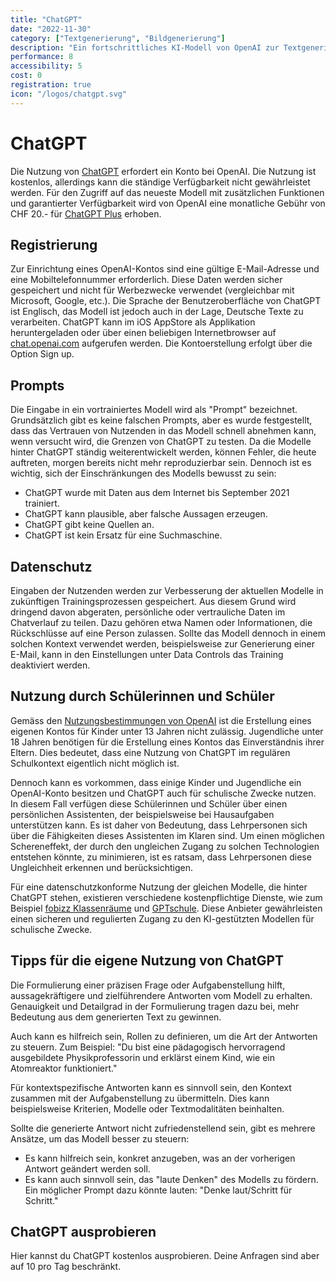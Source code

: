 ```yaml
---
title: "ChatGPT"
date: "2022-11-30"
category: ["Textgenerierung", "Bildgenerierung"]
description: "Ein fortschrittliches KI-Modell von OpenAI zur Textgenerierung"
performance: 8
accessibility: 5
cost: 0
registration: true
icon: "/logos/chatgpt.svg"
---
```





# ChatGPT
Die Nutzung von [ChatGPT](https://chat.openai.com/) erfordert ein Konto bei OpenAI. Die Nutzung ist kostenlos, allerdings kann die ständige Verfügbarkeit nicht gewährleistet werden. Für den Zugriff auf das neueste Modell mit zusätzlichen Funktionen und garantierter Verfügbarkeit wird von OpenAI eine monatliche Gebühr von CHF 20.- für [ChatGPT Plus](./chatgptplus) erhoben.


<MDXImage src="/screenshots/chatgpt-screenshot.png" alt="ChatGPT Benutzeroberfläche" />


## Registrierung
Zur Einrichtung eines OpenAI-Kontos sind eine gültige E-Mail-Adresse und eine Mobiltelefonnummer erforderlich. Diese Daten werden sicher gespeichert und nicht für Werbezwecke verwendet (vergleichbar mit Microsoft, Google, etc.). Die Sprache der Benutzeroberfläche von ChatGPT ist Englisch, das Modell ist jedoch auch in der Lage, Deutsche Texte zu verarbeiten. ChatGPT kann im iOS AppStore als Applikation heruntergeladen oder über einen beliebigen Internetbrowser auf [chat.openai.com](https://chat.openai.com) aufgerufen werden. Die Kontoerstellung erfolgt über die Option  Sign up.


## Prompts
Die Eingabe in ein vortrainiertes Modell wird als "Prompt" bezeichnet. Grundsätzlich gibt es keine falschen Prompts, aber es wurde festgestellt, dass das Vertrauen von Nutzenden in das Modell schnell abnehmen kann, wenn versucht wird, die Grenzen von ChatGPT zu testen. Da die Modelle hinter ChatGPT ständig weiterentwickelt werden, können Fehler, die heute auftreten, morgen bereits nicht mehr reproduzierbar sein. Dennoch ist es wichtig, sich der Einschränkungen des Modells bewusst zu sein:
-	ChatGPT wurde mit Daten aus dem Internet bis September 2021 trainiert.
-	ChatGPT kann plausible, aber falsche Aussagen erzeugen.
-	ChatGPT gibt keine Quellen an.
-	ChatGPT ist kein Ersatz für eine Suchmaschine.


## Datenschutz
Eingaben der Nutzenden werden zur Verbesserung der aktuellen Modelle in zukünftigen Trainingsprozessen gespeichert. Aus diesem Grund wird dringend davon abgeraten, persönliche oder vertrauliche Daten im Chatverlauf zu teilen. Dazu gehören etwa Namen oder Informationen, die Rückschlüsse auf eine Person zulassen. Sollte das Modell dennoch in einem solchen Kontext verwendet werden, beispielsweise zur Generierung einer E-Mail, kann in den Einstellungen unter Data Controls das Training deaktiviert werden.


<MDXImage src="/screenshots/chatgpt-settings.png" alt="Ausschalten der Chat History & Training" />


## Nutzung durch Schülerinnen und Schüler
Gemäss den [Nutzungsbestimmungen von OpenAI](https://openai.com/policies/terms-of-use) ist die Erstellung eines eigenen Kontos für Kinder unter 13 Jahren nicht zulässig. Jugendliche unter 18 Jahren benötigen für die Erstellung eines Kontos das Einverständnis ihrer Eltern. Dies bedeutet, dass eine Nutzung von ChatGPT im regulären Schulkontext eigentlich nicht möglich ist.

Dennoch kann es vorkommen, dass einige Kinder und Jugendliche ein OpenAI-Konto besitzen und ChatGPT auch für schulische Zwecke nutzen. In diesem Fall verfügen diese Schülerinnen und Schüler über einen persönlichen Assistenten, der beispielsweise bei Hausaufgaben unterstützen kann. Es ist daher von Bedeutung, dass Lehrpersonen sich über die Fähigkeiten dieses Assistenten im Klaren sind. Um einen möglichen Schereneffekt, der durch den ungleichen Zugang zu solchen Technologien entstehen könnte, zu minimieren, ist es ratsam, dass Lehrpersonen diese Ungleichheit erkennen und berücksichtigen.

Für eine datenschutzkonforme Nutzung der gleichen Modelle, die hinter ChatGPT stehen, existieren verschiedene kostenpflichtige Dienste, wie zum Beispiel [fobizz Klassenräume](https://fobizz.com/klassenraeume_ki/) und [GPTschule](https://gptschule.de). Diese Anbieter gewährleisten einen sicheren und regulierten Zugang zu den KI-gestützten Modellen für schulische Zwecke.


## Tipps für die eigene Nutzung von ChatGPT
Die Formulierung einer präzisen Frage oder Aufgabenstellung hilft, aussagekräftigere und zielführendere Antworten vom Modell zu erhalten. Genauigkeit und Detailgrad in der Formulierung tragen dazu bei, mehr Bedeutung aus dem generierten Text zu gewinnen.

Auch kann es hilfreich sein, Rollen zu definieren, um die Art der Antworten zu steuern. Zum Beispiel: "Du bist eine pädagogisch hervorragend ausgebildete Physikprofessorin und erklärst einem Kind, wie ein Atomreaktor funktioniert."

Für kontextspezifische Antworten kann es sinnvoll sein, den Kontext zusammen mit der Aufgabenstellung zu übermitteln. Dies kann beispielsweise Kriterien, Modelle oder Textmodalitäten beinhalten.

Sollte die generierte Antwort nicht zufriedenstellend sein, gibt es mehrere Ansätze, um das Modell besser zu steuern:
-	Es kann hilfreich sein, konkret anzugeben, was an der vorherigen Antwort geändert werden soll.
-	Es kann auch sinnvoll sein, das "laute Denken" des Modells zu fördern. Ein möglicher Prompt dazu könnte lauten: "Denke laut/Schritt für Schritt."

## ChatGPT ausprobieren
Hier kannst du ChatGPT kostenlos ausprobieren. Deine Anfragen sind aber auf 10 pro Tag beschränkt.
<Chat />